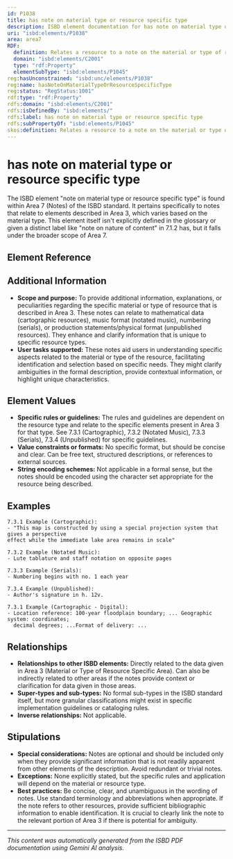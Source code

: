 ```yaml
---
id: P1038
title: has note on material type or resource specific type
description: ISBD element documentation for has note on material type or resource specific type
uri: "isbd:elements/P1038"
area: area7
RDF:
  definition: Relates a resource to a note on the material or type of resource specific area.
  domain: "isbd:elements/C2001"
  type: "rdf:Property"
  elementSubType: "isbd:elements/P1045"
reg:hasUnconstrained: "isbd:unc/elements/P1038"
reg:name: hasNoteOnMaterialTypeOrResourceSpecificType
reg:status: "RegStatus:1001"
rdf:type: "rdf:Property"
rdfs:domain: "isbd:elements/C2001"
rdfs:isDefinedBy: "isbd:elements/"
rdfs:label: has note on material type or resource specific type
rdfs:subPropertyOf: "isbd:elements/P1045"
skos:definition: Relates a resource to a note on the material or type of resource specific area.
---
```

# has note on material type or resource specific type

The ISBD element "note on material type or resource specific type" is found within Area 7 (Notes) of the ISBD standard. It pertains specifically to notes that relate to elements described in Area 3, which varies based on the material type.  This element itself isn't explicitly defined in the glossary or given a distinct label like "note on nature of content" in 7.1.2 has, but it falls under the broader scope of Area 7.

## Element Reference


<ElementReference frontMatter={frontMatter} />

## Additional Information

- **Scope and purpose:**  To provide additional information, explanations, or peculiarities regarding the specific material or type of resource that is described in Area 3. These notes can relate to mathematical data (cartographic resources), music format (notated music), numbering (serials), or production statements/physical format (unpublished resources).  They enhance and clarify information that is unique to specific resource types.
- **User tasks supported:** These notes aid users in understanding specific aspects related to the material or type of the resource, facilitating identification and selection based on specific needs. They might clarify ambiguities in the formal description, provide contextual information, or highlight unique characteristics.

## Element Values

- **Specific rules or guidelines:** The rules and guidelines are dependent on the resource type and relate to the specific elements present in Area 3 for that type. See 7.3.1 (Cartographic), 7.3.2 (Notated Music), 7.3.3 (Serials), 7.3.4 (Unpublished) for specific guidelines.
- **Value constraints or formats:** No specific format, but should be concise and clear. Can be free text, structured descriptions, or references to external sources.
- **String encoding schemes:** Not applicable in a formal sense, but the notes should be encoded using the character set appropriate for the resource being described.

## Examples


```
7.3.1 Example (Cartographic): 
- "This map is constructed by using a special projection system that gives a perspective 
effect while the immediate lake area remains in scale"
```

```
7.3.2 Example (Notated Music):
- Lute tablature and staff notation on opposite pages
```

```
7.3.3 Example (Serials):
- Numbering begins with no. 1 each year
```

```
7.3.4 Example (Unpublished):
- Author's signature in h. 12v.
```

```
7.3.1 Example (Cartographic - Digital):
- Location reference: 100-year floodplain boundary; ... Geographic system: coordinates; 
  decimal degrees; ...Format of delivery: ... 
```



## Relationships

- **Relationships to other ISBD elements:** Directly related to the data given in Area 3 (Material or Type of Resource Specific Area).  Can also be indirectly related to other areas if the notes provide context or clarification for data given in those areas.
- **Super-types and sub-types:**  No formal sub-types in the ISBD standard itself, but more granular classifications might exist in specific implementation guidelines or cataloging rules.
- **Inverse relationships:** Not applicable.

## Stipulations

- **Special considerations:** Notes are optional and should be included only when they provide significant information that is not readily apparent from other elements of the description.  Avoid redundant or trivial notes.
- **Exceptions:**  None explicitly stated, but the specific rules and application will depend on the material or resource type.
- **Best practices:** Be concise, clear, and unambiguous in the wording of notes. Use standard terminology and abbreviations when appropriate. If the note refers to other resources, provide sufficient bibliographic information to enable identification. It is crucial to clearly link the note to the relevant portion of Area 3 if there is potential for ambiguity.


---

*This content was automatically generated from the ISBD PDF documentation using Gemini AI analysis.*
